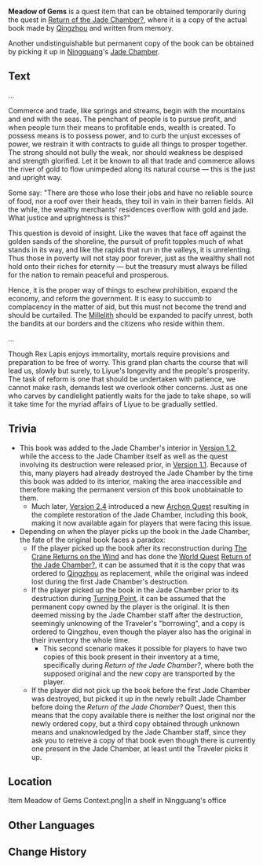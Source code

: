 {{Book Infobox
|image       = Item Meadow of Gems.png
|type        = Quest Items
|rarity      = 
|description = This scroll, which seems to be a part of a larger series, belongs to the [[Jade Chamber]]'s invaluable collection of written works. This volume is a dissertation on [[Liyue Harbor]]'s economic policy.
|source1     = Obtained during the quest [[Return of the Jade Chamber?]]
|source2     = [[Jade Chamber]]
}}
'''Meadow of Gems''' is a quest item that can be obtained temporarily during the quest in [[Return of the Jade Chamber?]], where it is a copy of the actual book made by [[Qingzhou]] and written from memory.

Another undistinguishable but permanent copy of the book can be obtained by picking it up in [[Ningguang]]'s [[Jade Chamber]].

==Text==
...

Commerce and trade, like springs and streams, begin with the mountains and end with the seas. The penchant of people is to pursue profit, and when people turn their means to profitable ends, wealth is created. To possess means is to possess power, and to curb the unjust excesses of power, we restrain it with contracts to guide all things to prosper together. The strong should not bully the weak, nor should weakness be despised and strength glorified. Let it be known to all that trade and commerce allows the river of gold to flow unimpeded along its natural course &mdash; this is the just and upright way.

Some say: "There are those who lose their jobs and have no reliable source of food, nor a roof over their heads, they toil in vain in their barren fields. All the while, the wealthy merchants' residences overflow with gold and jade. What justice and uprightness is this?"

This question is devoid of insight. Like the waves that face off against the golden sands of the shoreline, the pursuit of profit topples much of what stands in its way, and like the rapids that run in the valleys, it is unrelenting. Thus those in poverty will not stay poor forever, just as the wealthy shall not hold onto their riches for eternity &mdash; but the treasury must always be filled for the nation to remain peaceful and prosperous.

Hence, it is the proper way of things to eschew prohibition, expand the economy, and reform the government. It is easy to succumb to complacency in the matter of aid, but this must not become the trend and should be curtailed. The [[Millelith]] should be expanded to pacify unrest, both the bandits at our borders and the citizens who reside within them.

...

Though Rex Lapis enjoys immortality, mortals require provisions and preparation to be free of worry. This grand plan charts the course that will lead us, slowly but surely, to Liyue's longevity and the people's prosperity. The task of reform is one that should be undertaken with patience, we cannot make rash, demands lest we overlook other concerns. Just as one who carves by candlelight patiently waits for the jade to take shape, so will it take time for the myriad affairs of Liyue to be gradually settled.

==Trivia==
*This book was added to the Jade Chamber's interior in [[Version 1.2]], while the access to the Jade Chamber itself as well as the quest involving its destruction were released prior, in [[Version 1.1]]. Because of this, many players had already destroyed the Jade Chamber by the time this book was added to its interior, making the area inaccessible and therefore making the permanent version of this book unobtainable to them.
**Much later, [[Version 2.4]] introduced a new [[Archon Quest]] resulting in the complete restoration of the Jade Chamber, including this book, making it now available again for players that were facing this issue.
*Depending on when the player picks up the book in the Jade Chamber, the fate of the original book faces a paradox:
**If the player picked up the book after its reconstruction during [[The Crane Returns on the Wind]] and has done the [[World Quest]] [[Return of the Jade Chamber?]], it can be assumed that it is the copy that was ordered to [[Qingzhou]] as replacement, while the original was indeed lost during the first Jade Chamber's destruction.
**If the player picked up the book in the Jade Chamber prior to its destruction during [[Turning Point]], it can be assumed that the permanent copy owned by the player is the original. It is then deemed missing by the Jade Chamber staff after the destruction, seemingly unknowing of the Traveler's "borrowing", and a copy is ordered to Qingzhou, even though the player also has the original in their inventory the whole time.
***This second scenario makes it possible for players to have two copies of this book present in their inventory at a time, specifically during ''Return of the Jade Chamber?'', where both the supposed original and the new copy are transported by the player.
**If the player did not pick up the book before the first Jade Chamber was destroyed, but picked it up in the newly rebuilt Jade Chamber before doing the ''Return of the Jade Chamber?'' Quest, then this means that the copy available there is neither the lost original nor the newly ordered copy, but a third copy obtained through unknown means and unaknowledged by the Jade Chamber staff, since they ask you to retreive a copy of that book even though there is currently one present in the Jade Chamber, at least until the Traveler picks it up.

==Location==
<gallery hideaddbutton="true" captionalign="center">
Item Meadow of Gems Context.png|In a shelf in Ningguang's office
</gallery>

==Other Languages==
{{Other Languages
|en      = Meadow of Gems
|zhs     = 珠玑宝矿
|zhs_rm  = Zhūjī Bǎo Kuàng
|zht     = 珠璣寶礦
|zht_rm  = Zhūjī Bǎo Kuàng
|zh_tl   = The Jewel Mine
|ja      = 珠玉の鉱山
|ja_rm   = Shugyoku no Kouzan
|ja_tl   = Jewel Mine
|ko      = 주옥 광물
|ko_rm   = Juok Gwangmul
|ko_tl   = Jewels and Minerals
|es      = La perla de Teyvat
|es_tl   = The Pearl of Teyvat
|fr      = Perle précieuse
|fr_tl   = Precious Pearl
|ru      = Россыпь жемчуга
|ru_tl   = 
|th      = เหมืองไข่มุก
|th_rm   = Mueang Khaimuk
|th_tl   = The Pearl Mine
|vi      = Quặng Châu Báu
|vi_tl   = 
|de      = Die Juwelenmine
|de_tl   = The Gem Mine
|id      = Tambang Mutiara
|id_tl   = The Pearl Mine
|pt      = Pérola Preciosa
|pt_tl   = Precious Pearl
}}

==Change History==
{{Change History|1.2}}